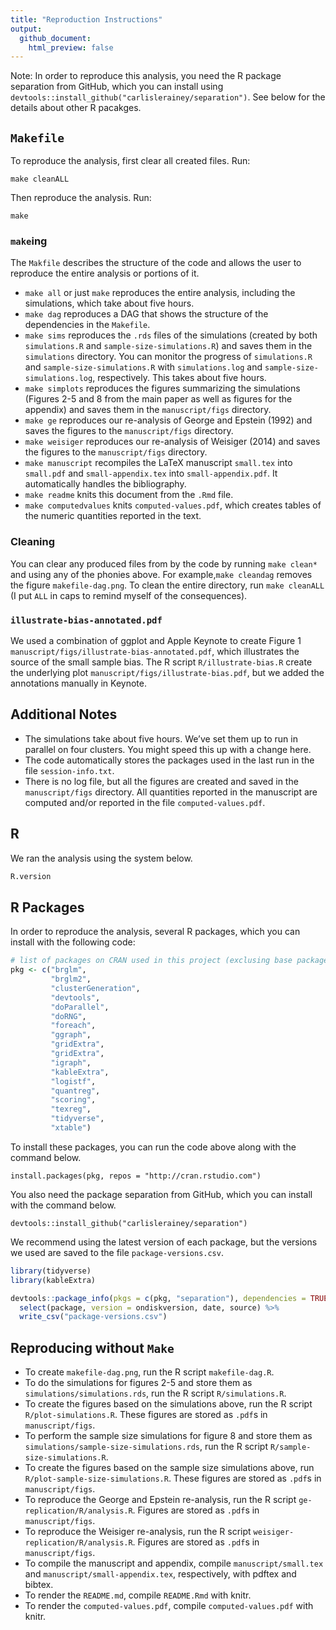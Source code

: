 ```yaml
---
title: "Reproduction Instructions"
output: 
  github_document:
    html_preview: false
---
```


Note: In order to reproduce this analysis, you need the R package separation from GitHub, which you can install using `devtools::install_github("carlislerainey/separation")`. See below for the details about other R pacakges.

## `Makefile`

To reproduce the analysis, first clear all created files. Run:

```
make cleanALL
```

Then reproduce the analysis. Run:

```
make
```

### `make`ing

The `Makfile` describes the structure of the code and allows the user to reproduce the entire analysis or portions of it.

- `make all` or just `make` reproduces the entire analysis, including the simulations, which take about five hours.
- `make dag` reproduces a DAG that shows the structure of the dependencies in the `Makefile`.
- `make sims` reproduces the `.rds` files of the simulations (created by both `simulations.R` and `sample-size-simulations.R`) and saves them in the `simulations` directory. You can monitor the progress of `simulations.R` and `sample-size-simulations.R` with `simulations.log` and `sample-size-simulations.log`, respectively. This takes about five hours.
- `make simplots` reproduces the figures summarizing the simulations (Figures 2-5 and 8 from the main paper as well as figures for the appendix) and saves them in the `manuscript/figs` directory.
- `make ge` reproduces our re-analysis of George and Epstein (1992) and saves the figures to the `manuscript/figs` directory.
- `make weisiger` reproduces our re-analysis of Weisiger (2014) and saves the figures to the `manuscript/figs` directory.
- `make manuscript` recompiles the LaTeX manuscript `small.tex` into `small.pdf` and `small-appendix.tex` into `small-appendix.pdf`. It automatically handles the bibliography.
- `make readme` knits this document from the `.Rmd` file.
- `make computedvalues` knits `computed-values.pdf`, which creates tables of the numeric quantities reported in the text.

### Cleaning

You can clear any produced files from by the code by running `make clean*` and using any of the phonies above. For example,`make cleandag` removes the figure `makefile-dag.png`. To clean the entire directory, run `make cleanALL` (I put `ALL` in caps to remind myself of the consequences).

### `illustrate-bias-annotated.pdf`


We used a combination of ggplot and Apple Keynote to create Figure 1 `manuscript/figs/illustrate-bias-annotated.pdf`, which illustrates the source of the small sample bias. The R script `R/illustrate-bias.R` create the underlying plot `manuscript/figs/illustrate-bias.pdf`, but we added the annotations manually in Keynote.

## Additional Notes

- The simulations take about five hours. We've set them up to run in parallel on four clusters. You might speed this up with a change here.
- The code automatically stores the packages used in the last run in the file `session-info.txt`.
- There is no log file, but all the figures are created and saved in the `manuscript/figs` directory. All quantities reported in the manuscript are computed and/or reported in the file `computed-values.pdf`.

## R

We ran the analysis using the system below.

```r
R.version
```


## R Packages

In order to reproduce the analysis, several R packages, which you can install with the following code: 

```r
# list of packages on CRAN used in this project (exclusing base packages)
pkg <- c("brglm", 
         "brglm2", 
         "clusterGeneration",
         "devtools",
         "doParallel", 
         "doRNG",
         "foreach", 
         "ggraph",
         "gridExtra", 
         "gridExtra", 
         "igraph",
         "kableExtra",
         "logistf", 
         "quantreg", 
         "scoring", 
         "texreg", 
         "tidyverse", 
         "xtable")
```

To install these packages, you can run the code above along with the command below.

```
install.packages(pkg, repos = "http://cran.rstudio.com")
```

You also need the package separation from GitHub, which you can install with the command below.

```
devtools::install_github("carlislerainey/separation")
```

We recommend using the latest version of each package, but the versions we used are saved to the file `package-versions.csv`.

```r
library(tidyverse)
library(kableExtra)

devtools::package_info(pkgs = c(pkg, "separation"), dependencies = TRUE) %>%
  select(package, version = ondiskversion, date, source) %>%
  write_csv("package-versions.csv")
```

## Reproducing without `Make`

- To create `makefile-dag.png`, run the R script `makefile-dag.R`.
- To do the simulations for figures 2-5 and store them as `simulations/simulations.rds`, run the R script `R/simulations.R`.
- To create the figures based on the simulations above, run the R script `R/plot-simulations.R`. These figures are stored as `.pdf`s in `manuscript/figs`.
- To perform the sample size simulations for figure 8 and store them as `simulations/sample-size-simulations.rds`, run the R script `R/sample-size-simulations.R`.
- To create the figures based on the sample size simulations above, run `R/plot-sample-size-simulations.R`. These figures are stored as `.pdf`s in `manuscript/figs`.
- To reproduce the George and Epstein re-analysis, run the R script `ge-replication/R/analysis.R`. Figures are stored as `.pdf`s in `manuscript/figs`.
- To reproduce the Weisiger re-analysis, run the R script `weisiger-replication/R/analysis.R`. Figures are stored as `.pdf`s in `manuscript/figs`.
- To compile the manuscript and appendix, compile `manuscript/small.tex` and `manuscript/small-appendix.tex`, respectively, with pdftex and bibtex.
- To render the `README.md`, compile `README.Rmd` with knitr.
- To render the `computed-values.pdf`, compile `computed-values.pdf` with knitr.
